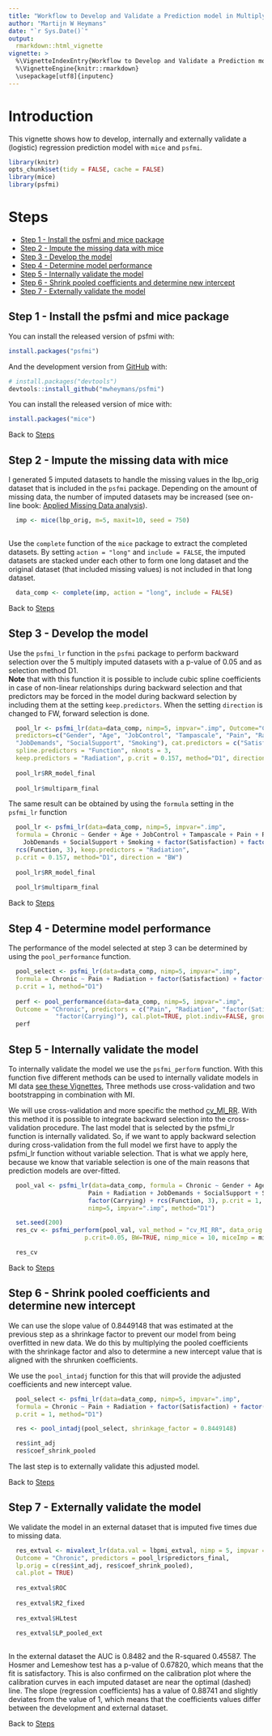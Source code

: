 ---
title: "Workflow to Develop and Validate a Prediction model in Multiply Imputed data"
author: "Martijn W Heymans"
date: "`r Sys.Date()`"
output: 
  rmarkdown::html_vignette
vignette: >
  %\VignetteIndexEntry{Workflow to Develop and Validate a Prediction model in Multiply Imputed data}
  %\VignetteEngine{knitr::rmarkdown}
  \usepackage[utf8]{inputenc}
---

# Introduction {-}

This vignette shows how to develop, internally and externally validate
a (logistic) regression prediction model with `mice` and `psfmi`.

```{r, include = FALSE, message = FALSE}
library(knitr)
opts_chunk$set(tidy = FALSE, cache = FALSE)
library(mice)
library(psfmi)
```

# Steps {-}

   + [Step 1 - Install the psfmi and mice package]
   + [Step 2 - Impute the missing data with mice]
   + [Step 3 - Develop the model]
   + [Step 4 - Determine model performance]
   + [Step 5 - Internally validate the model]
   + [Step 6 - Shrink pooled coefficients and determine new intercept]
   + [Step 7 - Externally validate the model]
   

## Step 1 - Install the psfmi and mice package {-}

You can install the released version of psfmi with:

``` r
install.packages("psfmi")
```
And the development version from [GitHub](https://github.com/) with:

``` r
# install.packages("devtools")
devtools::install_github("mwheymans/psfmi")
```

You can install the released version of mice with:

``` r
install.packages("mice")

``` 

Back to [Steps]

## Step 2 - Impute the missing data with mice {-}

I generated 5 imputed datasets to handle the missing values in the lbp_orig dataset that is
included in the `psfmi` package. Depending on the amount of missing data, the number of imputed 
datasets may be increased (see on-line book: 
[Applied Missing Data analysis](https://bookdown.org/mwheymans/bookmi/multiple-imputation.html#number-of-imputed-datasets-and-iterations)). 

```{r}

  imp <- mice(lbp_orig, m=5, maxit=10, seed = 750) 
  
```

Use the `complete` function of the `mice` package to extract the completed datasets. By 
setting `action = "long"` and `include = FALSE`, the imputed datasets are stacked under
each other to form one long dataset and the original dataset (that included missing 
values) is not included in that long dataset.

```{r}
  data_comp <- complete(imp, action = "long", include = FALSE)
```

Back to [Steps]

## Step 3 - Develop the model {-}

Use the `psfmi_lr` function in the `psfmi` package to perform backward selection over
the 5 multiply imputed datasets with a p-value of 0.05 and as selection method D1.  
**Note** that with this function it is possible to include cubic spline coefficients in case
of non-linear relationships during backward selection and that predictors may be forced 
in the model during backward selection by including them at the setting `keep.predictors`.
When the setting `direction` is changed to FW, forward selection is done.

```{r}

  pool_lr <- psfmi_lr(data=data_comp, nimp=5, impvar=".imp", Outcome="Chronic",
  predictors=c("Gender", "Age", "JobControl", "Tampascale", "Pain", "Radiation",
  "JobDemands", "SocialSupport", "Smoking"), cat.predictors = c("Satisfaction", "Carrying"), 
  spline.predictors = "Function", nknots = 3,  
  keep.predictors = "Radiation", p.crit = 0.157, method="D1", direction = "BW")
  
  pool_lr$RR_model_final
  
  pool_lr$multiparm_final

```

The same result can be obtained by using the `formula` setting in the `psfmi_lr` function 

```{r}

  pool_lr <- psfmi_lr(data=data_comp, nimp=5, impvar=".imp", 
  formula = Chronic ~ Gender + Age + JobControl + Tampascale + Pain + Radiation +
    JobDemands + SocialSupport + Smoking + factor(Satisfaction) + factor(Carrying) + 
  rcs(Function, 3), keep.predictors = "Radiation", 
  p.crit = 0.157, method="D1", direction = "BW")
  
  pool_lr$RR_model_final
  
  pool_lr$multiparm_final

```

Back to [Steps]

## Step 4 - Determine model performance {-}

The performance of the model selected at step 3 can be determined by using the
`pool_performance` function.

```{r plot, fig.height = 3, fig.width = 5}

  pool_select <- psfmi_lr(data=data_comp, nimp=5, impvar=".imp", 
  formula = Chronic ~ Pain + Radiation + factor(Satisfaction) + factor(Carrying),  
  p.crit = 1, method="D1")
  
  perf <- pool_performance(data=data_comp, nimp=5, impvar=".imp", 
  Outcome = "Chronic", predictors = c("Pain", "Radiation", "factor(Satisfaction)",
             "factor(Carrying)"), cal.plot=TRUE, plot.indiv=FALSE, groups_cal = 10)
  perf

```

## Step 5 - Internally validate the model {-}

To internally validate the model we use the `psfmi_perform` function. With this function five different
methods can be used to internally validate models in MI data [see these Vignettes](https://mwheymans.github.io/psfmi/articles/),
Three methods use cross-validation and two bootstrapping in combination with MI.

We will use cross-validation and more specific the method [cv_MI_RR](https://mwheymans.github.io/psfmi/articles/cv_MI_RR.html). With this method it is possible
to integrate backward selection into the cross-validation procedure. The last model that is selected 
by the psfmi_lr function is internally validated. So, if we want to apply backward selection during 
cross-validation from the full model we first have to apply the psfmi_lr function without variable 
selection. That is what we apply here, because we know that variable selection 
is one of the main reasons that prediction models are over-fitted.

```{r}

  pool_val <- psfmi_lr(data=data_comp, formula = Chronic ~ Gender + Age + JobControl + Tampascale + 
                      Pain + Radiation + JobDemands + SocialSupport + Smoking + factor(Satisfaction) + 
                      factor(Carrying) + rcs(Function, 3), p.crit = 1, direction="BW",
                      nimp=5, impvar=".imp", method="D1")

  set.seed(200)
  res_cv <- psfmi_perform(pool_val, val_method = "cv_MI_RR", data_orig = lbp_orig, folds = 5,
                     p.crit=0.05, BW=TRUE, nimp_mice = 10, miceImp = miceImp, printFlag = FALSE)

  res_cv

```

Back to [Steps]

## Step 6 - Shrink pooled coefficients and determine new intercept {-}

We can use the slope value of 0.8449148 that was estimated at the previous step as a 
shrinkage factor to prevent our model from being overfitted in new data. 
We do this by multiplying the pooled coefficients with the shrinkage factor and 
also to determine a new intercept value that is aligned with the shrunken coefficients.

We use the `pool_intadj` function for this that will provide the adjusted coefficients and 
new intercept value.

```{r}

  pool_select <- psfmi_lr(data=data_comp, nimp=5, impvar=".imp", 
  formula = Chronic ~ Pain + Radiation + factor(Satisfaction) + factor(Carrying),  
  p.crit = 1, method="D1")

  res <- pool_intadj(pool_select, shrinkage_factor = 0.8449148)

  res$int_adj
  res$coef_shrink_pooled

```

The last step is to externally validate this adjusted model.

Back to [Steps]

## Step 7 - Externally validate the model {-}

We validate the model in an external dataset that is imputed five times
due to missing data. 

```{r plot2, fig.height = 3, fig.width = 5}

  res_extval <- mivalext_lr(data.val = lbpmi_extval, nimp = 5, impvar = "Impnr",
  Outcome = "Chronic", predictors = pool_lr$predictors_final,
  lp.orig = c(res$int_adj, res$coef_shrink_pooled),
  cal.plot = TRUE)
 
  res_extval$ROC
 
  res_extval$R2_fixed
 
  res_extval$HLtest
 
  res_extval$LP_pooled_ext
 
```

In the external dataset the AUC is 0.8482 and the R-squared 0.45587. The
Hosmer and Lemeshow test has a p-value of 0.67820, which means that
the fit is satisfactory. This is also confirmed on the calibration plot
where the calibration curves in each imputed dataset are near the optimal (dashed)
line. The slope (regression coefficients) has a value of 0.88741 and slightly 
deviates from the value of 1, which means that the coefficients values differ 
between the development and external dataset.

Back to [Steps]
